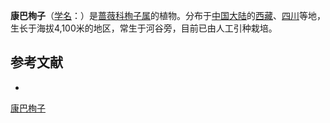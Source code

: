 {{Speciesbox
| name = 康巴栒子
| status = 
| status_system = 
| image =
| genus = Cotoneaster
| species = sherriffii
| authority = Klotz in Zeits.
}}

'''康巴栒子'''（[[学名|学名]]：{{lang|la|''Cotoneaster sherriffii''}}）是[[蔷薇科|蔷薇科]][[栒子属|栒子属]]的植物。分布于[[中国大陆|中国大陆]]的[[西藏|西藏]]、[[四川|四川]]等地，生长于海拔4,100米的地区，常生于河谷旁，目前已由人工引种栽培。

== 参考文献 ==
<div class="references-small">
* {{cite web| url =http://www.bioinfo.cn/db05/KmzwSpecies.php?action=view&id=18988| title =康巴栒子| work =《中国高等植物数据库全库》| publisher =中国科学院微生物研究所| author =昆明植物研究所| accessdate =2009-02-25| deadurl =yes| archiveurl =https://web.archive.org/web/20160305005228/http://www.bioinfo.cn/db05/KmzwSpecies.php?action=view&id=18988| archivedate =2016-03-05}}
</div>
{{Taxonbar|from=Q11063805}}

[[Category:栒子属|康巴栒子]]


{{植物小作品}}